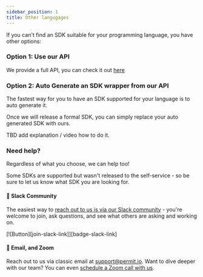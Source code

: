 ```yaml
---
sidebar_position: 1
title: Other langugages
---
```


If you can't find an SDK suitable for your programming language, you have other options:

### Option 1: Use our API

We provide a full API, you can check it out [here](/reference/api_reference)

### Option 2: Auto Generate an SDK wrapper from our API

The fastest way for you to have an SDK supported for your language is to auto generate it.

Once we will release a formal SDK, you can simply replace your auto generated SDK with ours.

TBD add explanation / video how to do it.

### Need help?

Regardless of what  you choose, we can help too!

Some SDKs are supported but wasn't released to the self-service - so be sure to let us know what SDK you are looking for. 

#### 💬 Slack Community

The easiest way to [reach out to us is via our Slack community](https://bit.ly/permit-slack) - you're welcome to join, ask questions, and see what others are asking and working on.

[![Button][join-slack-link]][badge-slack-link]

#### 📧 Email, and Zoom

Reach out to us via classic email at [support@permit.io](mailto:support@permit.io).
Want to dive deeper with our team? You can even [schedule a Zoom call with us](https://calendly.com/permitio/meeting).
